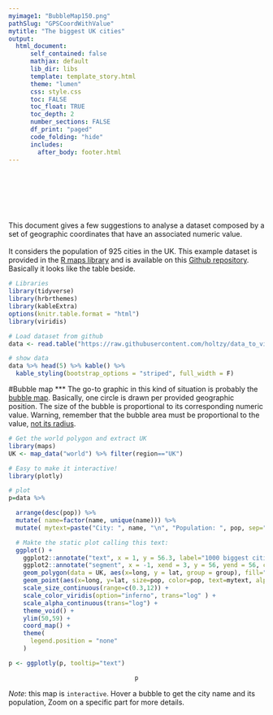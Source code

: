 ```yaml
---
myimage1: "BubbleMap150.png"
pathSlug: "GPSCoordWithValue"
mytitle: "The biggest UK cities"
output:
  html_document:
      self_contained: false
      mathjax: default
      lib_dir: libs
      template: template_story.html
      theme: "lumen"
      css: style.css
      toc: FALSE
      toc_float: TRUE
      toc_depth: 2
      number_sections: FALSE
      df_print: "paged"
      code_folding: "hide"
      includes:
        after_body: footer.html
---
```


<br><br><br><br>
<div class="mycontent">






<div class = "row">
<div class = "col-md-6">
<br>This document gives a few suggestions to analyse a dataset composed by a set of geographic coordinates that have an associated numeric value.<br><br>It considers the population of 925 cities in the UK. This example dataset is provided in the [R maps library](https://github.com/adeckmyn/maps) and is available on this [Github repository](https://github.com/holtzy/data_to_viz/tree/master/Example_dataset). Basically it looks like the table beside.
</div>
<div class = "col-md-6">
```r
# Libraries
library(tidyverse)
library(hrbrthemes)
library(kableExtra)
options(knitr.table.format = "html")
library(viridis)

# Load dataset from github
data <- read.table("https://raw.githubusercontent.com/holtzy/data_to_viz/master/Example_dataset/18_ListGPSCoordinatesWithValue.csv", header=T)

# show data
data %>% head(5) %>% kable() %>%
  kable_styling(bootstrap_options = "striped", full_width = F)
```
</div>
</div>










#Bubble map
***
The go-to graphic in this kind of situation is probably the [bubble map](https://www.data-to-viz.com/graph/bubblemap.html). Basically, one circle is drawn per provided geographic position. The size of the bubble is proportional to its corresponding numeric value. Warning, remember that the bubble area must be proportional to the value, [not its radius](https://www.data-to-viz.com/caveat/radius_or_area.html).

```r
# Get the world polygon and extract UK
library(maps)
UK <- map_data("world") %>% filter(region=="UK")

# Easy to make it interactive!
library(plotly)

# plot
p=data %>%

  arrange(desc(pop)) %>%
  mutate( name=factor(name, unique(name))) %>%
  mutate( mytext=paste("City: ", name, "\n", "Population: ", pop, sep="")) %>%  # This prepare the text displayed on hover.

  # Makte the static plot calling this text:
  ggplot() +
    ggplot2::annotate("text", x = 1, y = 56.3, label="1000 biggest cities in the UK", colour = "black", size=4, alpha=1) +
    ggplot2::annotate("segment", x = -1, xend = 3, y = 56, yend = 56, colour = "black", size=0.2, alpha=1) +
    geom_polygon(data = UK, aes(x=long, y = lat, group = group), fill="grey", alpha=0.3) +
    geom_point(aes(x=long, y=lat, size=pop, color=pop, text=mytext, alpha=pop) ) +
    scale_size_continuous(range=c(0.3,12)) +
    scale_color_viridis(option="inferno", trans="log" ) +
    scale_alpha_continuous(trans="log") +
    theme_void() +
    ylim(50,59) +
    coord_map() +
    theme(
      legend.position = "none"
    )

p <- ggplotly(p, tooltip="text")
```


<center>
```r
p
```
</center>

*Note*: this map is `interactive`. Hover a bubble to get the city name and its population, Zoom on a specific part for more details.








